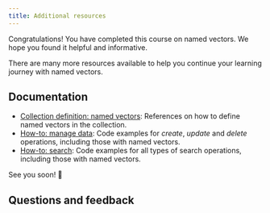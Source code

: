 ```yaml
---
title: Additional resources
---
```


Congratulations! You have completed this course on named vectors. We hope you found it helpful and informative.

There are many more resources available to help you continue your learning journey with named vectors.

## Documentation

- [Collection definition: named vectors](/developers/weaviate/config-refs/schema/multi-vector.md): References on how to define named vectors in the collection.
- [How-to: manage data](/developers/weaviate/manage-data/index.md): Code examples for *create*, *update* and *delete* operations, including those with named vectors.
- [How-to: search](/developers/weaviate/search/index.md): Code examples for all types of search operations, including those with named vectors.


<CTASocials />

See you soon! 👋

## Questions and feedback


<DocsFeedback/>
